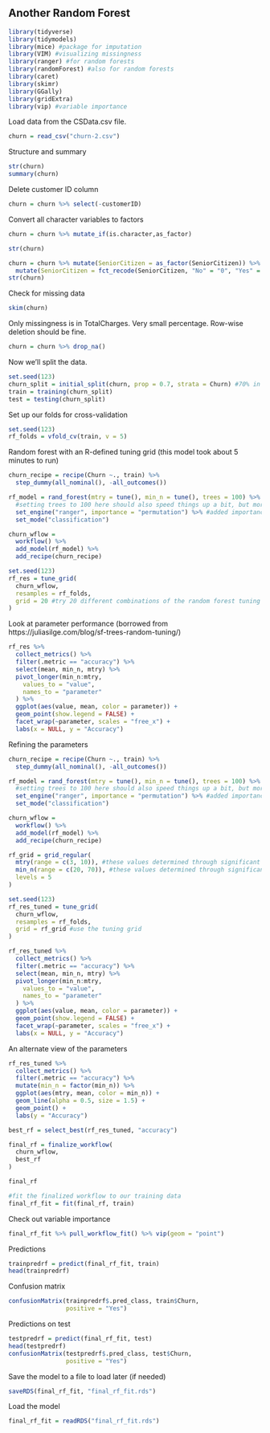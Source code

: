 ## Another Random Forest

```r
library(tidyverse)
library(tidymodels)
library(mice) #package for imputation
library(VIM) #visualizing missingness
library(ranger) #for random forests
library(randomForest) #also for random forests
library(caret)
library(skimr)
library(GGally)
library(gridExtra)
library(vip) #variable importance
```

Load data from the CSData.csv file.  
```r
churn = read_csv("churn-2.csv")
```

Structure and summary
```R
str(churn)
summary(churn)
```
Delete customer ID column  
```r
churn = churn %>% select(-customerID)
```

Convert all character variables to factors  
```r
churn = churn %>% mutate_if(is.character,as_factor)
```

```r
str(churn)
```

```r
churn = churn %>% mutate(SeniorCitizen = as_factor(SeniorCitizen)) %>%
  mutate(SeniorCitizen = fct_recode(SeniorCitizen, "No" = "0", "Yes" = "1"))
str(churn)
```

Check for missing data 
```r
skim(churn)
```

Only missingness is in TotalCharges. Very small percentage. Row-wise deletion should be fine.  
```r
churn = churn %>% drop_na()
```

Now we'll split the data.  
```r
set.seed(123) 
churn_split = initial_split(churn, prop = 0.7, strata = Churn) #70% in training
train = training(churn_split)
test = testing(churn_split)
```

Set up our folds for cross-validation  
```r
set.seed(123)
rf_folds = vfold_cv(train, v = 5)
```

Random forest with an R-defined tuning grid (this model took about 5 minutes to run)
```r
churn_recipe = recipe(Churn ~., train) %>%
  step_dummy(all_nominal(), -all_outcomes())

rf_model = rand_forest(mtry = tune(), min_n = tune(), trees = 100) %>% #add tuning of mtry and min_n parameters
  #setting trees to 100 here should also speed things up a bit, but more trees might be better
  set_engine("ranger", importance = "permutation") %>% #added importance metric
  set_mode("classification")

churn_wflow = 
  workflow() %>% 
  add_model(rf_model) %>% 
  add_recipe(churn_recipe)

set.seed(123)
rf_res = tune_grid(
  churn_wflow,
  resamples = rf_folds,
  grid = 20 #try 20 different combinations of the random forest tuning parameters
)
```

Look at parameter performance (borrowed from https://juliasilge.com/blog/sf-trees-random-tuning/)
```r
rf_res %>%
  collect_metrics() %>%
  filter(.metric == "accuracy") %>%
  select(mean, min_n, mtry) %>%
  pivot_longer(min_n:mtry,
    values_to = "value",
    names_to = "parameter"
  ) %>%
  ggplot(aes(value, mean, color = parameter)) +
  geom_point(show.legend = FALSE) +
  facet_wrap(~parameter, scales = "free_x") +
  labs(x = NULL, y = "Accuracy")
```
Refining the parameters  
```r
churn_recipe = recipe(Churn ~., train) %>%
  step_dummy(all_nominal(), -all_outcomes())

rf_model = rand_forest(mtry = tune(), min_n = tune(), trees = 100) %>% #add tuning of mtry and min_n parameters
  #setting trees to 100 here should also speed things up a bit, but more trees might be better
  set_engine("ranger", importance = "permutation") %>% #added importance metric
  set_mode("classification")

churn_wflow = 
  workflow() %>% 
  add_model(rf_model) %>% 
  add_recipe(churn_recipe)

rf_grid = grid_regular(
  mtry(range = c(3, 10)), #these values determined through significant trial and error
  min_n(range = c(20, 70)), #these values determined through significant trial and error
  levels = 5
)

set.seed(123)
rf_res_tuned = tune_grid(
  churn_wflow,
  resamples = rf_folds,
  grid = rf_grid #use the tuning grid
)
```

```r
rf_res_tuned %>%
  collect_metrics() %>%
  filter(.metric == "accuracy") %>%
  select(mean, min_n, mtry) %>%
  pivot_longer(min_n:mtry,
    values_to = "value",
    names_to = "parameter"
  ) %>%
  ggplot(aes(value, mean, color = parameter)) +
  geom_point(show.legend = FALSE) +
  facet_wrap(~parameter, scales = "free_x") +
  labs(x = NULL, y = "Accuracy")
```
An alternate view of the parameters  
```r
rf_res_tuned %>%
  collect_metrics() %>%
  filter(.metric == "accuracy") %>%
  mutate(min_n = factor(min_n)) %>%
  ggplot(aes(mtry, mean, color = min_n)) +
  geom_line(alpha = 0.5, size = 1.5) +
  geom_point() +
  labs(y = "Accuracy")
```

```r
best_rf = select_best(rf_res_tuned, "accuracy")

final_rf = finalize_workflow(
  churn_wflow,
  best_rf
)

final_rf
```
```r
#fit the finalized workflow to our training data
final_rf_fit = fit(final_rf, train)
```

Check out variable importance
```r
final_rf_fit %>% pull_workflow_fit() %>% vip(geom = "point")
```

Predictions  
```r
trainpredrf = predict(final_rf_fit, train)
head(trainpredrf)
```

Confusion matrix
```r
confusionMatrix(trainpredrf$.pred_class, train$Churn, 
                positive = "Yes")
```

Predictions on test
```r
testpredrf = predict(final_rf_fit, test)
head(testpredrf)
confusionMatrix(testpredrf$.pred_class, test$Churn, 
                positive = "Yes")
```

Save the model to a file to load later (if needed)  
```r
saveRDS(final_rf_fit, "final_rf_fit.rds")
```

Load the model  
```r
final_rf_fit = readRDS("final_rf_fit.rds")
```







